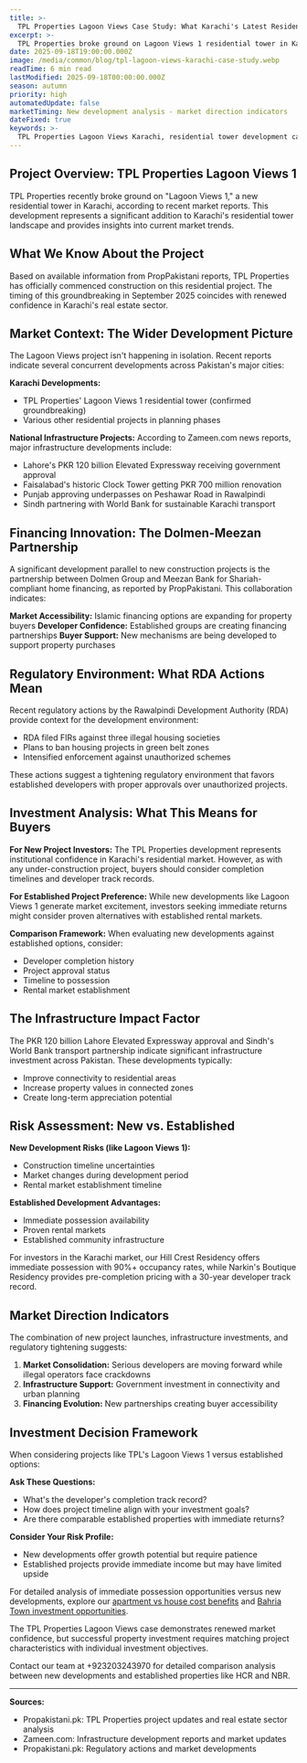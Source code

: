 ```yaml
---
title: >-
  TPL Properties Lagoon Views Case Study: What Karachi's Latest Residential Tower Reveals About Market Direction
excerpt: >-
  TPL Properties broke ground on Lagoon Views 1 residential tower in Karachi. Here's what this development tells us about current market trends and investment opportunities.
date: 2025-09-18T19:00:00.000Z
image: /media/common/blog/tpl-lagoon-views-karachi-case-study.webp
readTime: 6 min read
lastModified: 2025-09-18T00:00:00.000Z
season: autumn
priority: high
automatedUpdate: false
marketTiming: New development analysis - market direction indicators
dateFixed: true
keywords: >-
  TPL Properties Lagoon Views Karachi, residential tower development case study, Karachi property investment trends, new vs established developments
---
```


## Project Overview: TPL Properties Lagoon Views 1

TPL Properties recently broke ground on "Lagoon Views 1," a new residential tower in Karachi, according to recent market reports. This development represents a significant addition to Karachi's residential tower landscape and provides insights into current market trends.

## What We Know About the Project

Based on available information from PropPakistani reports, TPL Properties has officially commenced construction on this residential project. The timing of this groundbreaking in September 2025 coincides with renewed confidence in Karachi's real estate sector.

## Market Context: The Wider Development Picture

The Lagoon Views project isn't happening in isolation. Recent reports indicate several concurrent developments across Pakistan's major cities:

**Karachi Developments:**
- TPL Properties' Lagoon Views 1 residential tower (confirmed groundbreaking)
- Various other residential projects in planning phases

**National Infrastructure Projects:**
According to Zameen.com news reports, major infrastructure developments include:
- Lahore's PKR 120 billion Elevated Expressway receiving government approval
- Faisalabad's historic Clock Tower getting PKR 700 million renovation
- Punjab approving underpasses on Peshawar Road in Rawalpindi
- Sindh partnering with World Bank for sustainable Karachi transport

## Financing Innovation: The Dolmen-Meezan Partnership

A significant development parallel to new construction projects is the partnership between Dolmen Group and Meezan Bank for Shariah-compliant home financing, as reported by PropPakistani. This collaboration indicates:

**Market Accessibility:** Islamic financing options are expanding for property buyers
**Developer Confidence:** Established groups are creating financing partnerships
**Buyer Support:** New mechanisms are being developed to support property purchases

## Regulatory Environment: What RDA Actions Mean

Recent regulatory actions by the Rawalpindi Development Authority (RDA) provide context for the development environment:

- RDA filed FIRs against three illegal housing societies
- Plans to ban housing projects in green belt zones
- Intensified enforcement against unauthorized schemes

These actions suggest a tightening regulatory environment that favors established developers with proper approvals over unauthorized projects.

## Investment Analysis: What This Means for Buyers

**For New Project Investors:**
The TPL Properties development represents institutional confidence in Karachi's residential market. However, as with any under-construction project, buyers should consider completion timelines and developer track records.

**For Established Project Preference:**
While new developments like Lagoon Views 1 generate market excitement, investors seeking immediate returns might consider proven alternatives with established rental markets.

**Comparison Framework:**
When evaluating new developments against established options, consider:
- Developer completion history
- Project approval status
- Timeline to possession
- Rental market establishment

## The Infrastructure Impact Factor

The PKR 120 billion Lahore Elevated Expressway approval and Sindh's World Bank transport partnership indicate significant infrastructure investment across Pakistan. These developments typically:

- Improve connectivity to residential areas
- Increase property values in connected zones
- Create long-term appreciation potential

## Risk Assessment: New vs. Established

**New Development Risks (like Lagoon Views 1):**
- Construction timeline uncertainties
- Market changes during development period
- Rental market establishment timeline

**Established Development Advantages:**
- Immediate possession availability
- Proven rental markets
- Established community infrastructure

For investors in the Karachi market, our Hill Crest Residency offers immediate possession with 90%+ occupancy rates, while Narkin's Boutique Residency provides pre-completion pricing with a 30-year developer track record.

## Market Direction Indicators

The combination of new project launches, infrastructure investments, and regulatory tightening suggests:

1. **Market Consolidation:** Serious developers are moving forward while illegal operators face crackdowns
2. **Infrastructure Support:** Government investment in connectivity and urban planning
3. **Financing Evolution:** New partnerships creating buyer accessibility

## Investment Decision Framework

When considering projects like TPL's Lagoon Views 1 versus established options:

**Ask These Questions:**
- What's the developer's completion track record?
- How does project timeline align with your investment goals?
- Are there comparable established properties with immediate returns?

**Consider Your Risk Profile:**
- New developments offer growth potential but require patience
- Established projects provide immediate income but may have limited upside

For detailed analysis of immediate possession opportunities versus new developments, explore our [apartment vs house cost benefits](/blog/real-cost-benefits-bahria-town-apartments-vs-houses) and [Bahria Town investment opportunities](/blog/bahria-town-karachi-prices-drop-buying-opportunity-2025).

The TPL Properties Lagoon Views case demonstrates renewed market confidence, but successful property investment requires matching project characteristics with individual investment objectives.

Contact our team at +923203243970 for detailed comparison analysis between new developments and established properties like HCR and NBR.

---

**Sources:**
- Propakistani.pk: TPL Properties project updates and real estate sector analysis
- Zameen.com: Infrastructure development reports and market updates
- Propakistani.pk: Regulatory actions and market developments